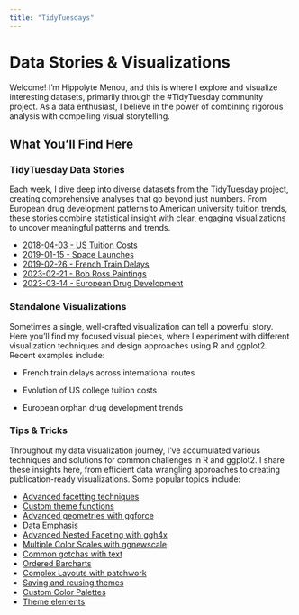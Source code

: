 ```yaml
---
title: "TidyTuesdays"
---
```


# Data Stories & Visualizations

Welcome! I'm Hippolyte Menou, and this is where I explore and visualize interesting datasets, primarily through the #TidyTuesday community project. As a data enthusiast, I believe in the power of combining rigorous analysis with compelling visual storytelling.

## What You'll Find Here

### TidyTuesday Data Stories

Each week, I dive deep into diverse datasets from the TidyTuesday project, creating comprehensive analyses that go beyond just numbers. From European drug development patterns to American university tuition trends, these stories combine statistical insight with clear, engaging visualizations to uncover meaningful patterns and trends.

-   [2018-04-03 - US Tuition Costs](2018-04-03%20-%20US%20Tuition%20Costs/2018-04-03%20-%20US%20Tuition%20Costs.qmd)
-   [2019-01-15 - Space Launches](2019-01-15 - Space Launches\2019-01-15 - Space Launches.qmd)
-   [2019-02-26 - French Train Delays](2019-02-26%20-%20French%20Train%20Delays/2019-02-26%20-%20French%20Train%20Delays.qmd)
-   [2023-02-21 - Bob Ross Paintings](2023-02-21%20-%20Bob%20Ross%20Paintings/2023-02-21%20-%20Bob%20Ross%20Paintings.qmd)
-   [2023-03-14 - European Drug Development](2023-03-14%20-%20European%20Drug%20Development/2023-03-14%20-%20European%20Drug%20Development.qmd)

### Standalone Visualizations

Sometimes a single, well-crafted visualization can tell a powerful story. Here you'll find my focused visual pieces, where I experiment with different visualization techniques and design approaches using R and ggplot2. Recent examples include:

-   French train delays across international routes

-   Evolution of US college tuition costs

-   European orphan drug development trends

### Tips & Tricks

Throughout my data visualization journey, I've accumulated various techniques and solutions for common challenges in R and ggplot2. I share these insights here, from efficient data wrangling approaches to creating publication-ready visualizations. Some popular topics include:

-   [Advanced facetting techniques](tips/Advanced%20facetting%20techniques.qmd)
-   [Custom theme functions](tips/Custom%20theme%20functions.qmd)
-   [Advanced geometries with ggforce](tips/Advanced%20geometries%20with%20ggforce.qmd)
-   [Data Emphasis](tips/Data%20Emphasis.qmd)
-   [Advanced Nested Faceting with ggh4x](tips/Advanced%20Nested%20Faceting%20with%20ggh4x.qmd)
-   [Multiple Color Scales with ggnewscale](tips/Multiple%20Color%20Scales%20with%20ggnewscale.qmd)
-   [Common gotchas with text](tips/Common%20gotchas%20with%20text.qmd)
-   [Ordered Barcharts](tips/Ordered%20Barcharts.qmd)
-   [Complex Layouts with patchwork](tips/Complex%20Layouts%20with%20patchwork.qmd)
-   [Saving and reusing themes](tips/Saving%20and%20reusing%20themes.qmd)
-   [Custom Color Palettes](tips/Custom%20Color%20Palettes.qmd)
-   [Theme elements](tips/Theme%20elements.qmd)
